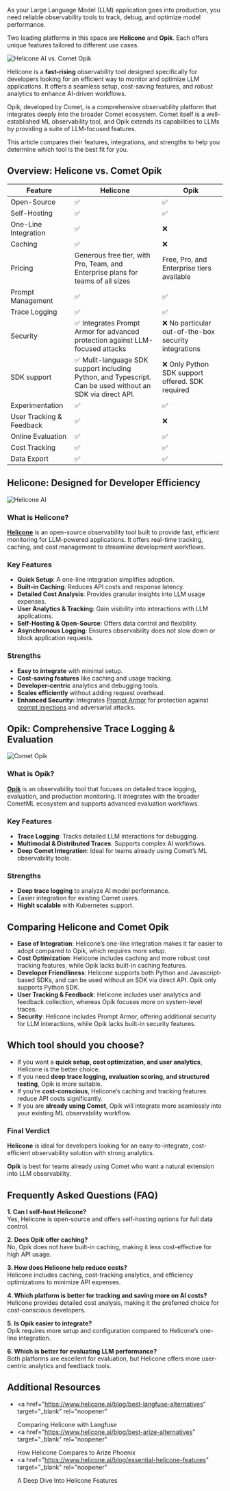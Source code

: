 As your Large Language Model (LLM) application goes into production, you need reliable observability tools to track, debug, and optimize model performance.

Two leading platforms in this space are **Helicone** and **Opik**. Each offers unique features tailored to different use cases.

![Helicone AI vs. Comet Opik](/static/blog/helicone-vs-comet/helicone-vs-comet.webp)

Helicone is a **fast-rising** observability tool designed specifically for developers looking for an efficient way to monitor and optimize LLM applications. It offers a seamless setup, cost-saving features, and robust analytics to enhance AI-driven workflows.

Opik, developed by Comet, is a comprehensive observability platform that integrates deeply into the broader Comet ecosystem. Comet itself is a well-established ML observability tool, and Opik extends its capabilities to LLMs by providing a suite of LLM-focused features.

This article compares their features, integrations, and strengths to help you determine which tool is the best fit for you.

## Overview: Helicone vs. Comet Opik

| Feature                  | Helicone                                                                                                   | Opik                                                  |
| ------------------------ | ---------------------------------------------------------------------------------------------------------- | ----------------------------------------------------- |
| Open-Source              | ✅                                                                                                         | ✅                                                    |
| Self-Hosting             | ✅                                                                                                         | ✅                                                    |
| One-Line Integration     | ✅                                                                                                         | ❌                                                    |
| Caching                  | ✅                                                                                                         | ❌                                                    |
| Pricing                  | Generous free tier, with Pro, Team, and Enterprise plans for teams of all sizes                            | Free, Pro, and Enterprise tiers available             |
| Prompt Management        | ✅                                                                                                         | ✅                                                    |
| Trace Logging            | ✅                                                                                                         | ✅                                                    |
| Security                 | ✅ Integrates Prompt Armor for advanced protection against LLM-focused attacks                             | ❌ No particular out-of-the-box security integrations |
| SDK support              | ✅ Mulit-language SDK support including Python, and Typescript. Can be used without an SDK via direct API. | ❌ Only Python SDK support offered. SDK required      |
| Experimentation          | ✅                                                                                                         | ✅                                                    |
| User Tracking & Feedback | ✅                                                                                                         | ❌                                                    |
| Online Evaluation        | ✅                                                                                                         | ✅                                                    |
| Cost Tracking            | ✅                                                                                                         | ✅                                                    |
| Data Export              | ✅                                                                                                         | ✅                                                    |

## Helicone: Designed for Developer Efficiency

![Helicone AI](/static/blog/helicone-vs-comet/helicone-ai.webp)

### What is Helicone?

**<a href="https://docs.helicone.ai/" target="_blank" rel="noopener">Helicone</a>** is an open-source observability
tool built to provide fast, efficient monitoring for LLM-powered applications. It
offers real-time tracking, caching, and cost management to streamline development
workflows.

### Key Features

- **Quick Setup**: A one-line integration simplifies adoption.
- **Built-in Caching**: Reduces API costs and response latency.
- **Detailed Cost Analysis**: Provides granular insights into LLM usage expenses.
- **User Analytics & Tracking**: Gain visibility into interactions with LLM applications.
- **Self-Hosting & Open-Source**: Offers data control and flexibility.
- **Asynchronous Logging**: Ensures observability does not slow down or block application requests.

### Strengths

- **Easy to integrate** with minimal setup.
- **Cost-saving features** like caching and usage tracking.
- **Developer-centric** analytics and debugging tools.
- **Scales efficiently** without adding request overhead.
- **Enhanced Security:** Integrates <a href="https://promptarmor.com/" target="_blank" rel="noopener noreferrer">Prompt Armor</a> for protection against <a href="https://www.helicone.ai/blog/preventing-prompt-injection" target="_blank" rel="noopener">prompt injections</a> and adversarial attacks.

## Opik: Comprehensive Trace Logging & Evaluation

![Comet Opik](/static/blog/helicone-vs-comet/comet-opik.webp)

### What is Opik?

**<a href="https://www.comet.com/docs/opik/" target="_blank" rel="noopener noreferrer">Opik</a>** is an observability tool that
focuses on detailed trace logging, evaluation, and production monitoring. It integrates
with the broader CometML ecosystem and supports advanced evaluation workflows.

### Key Features

- **Trace Logging**: Tracks detailed LLM interactions for debugging.
- **Multimodal & Distributed Traces**: Supports complex AI workflows.
- **Deep Comet Integration**: Ideal for teams already using Comet’s ML observability tools.

### Strengths

- **Deep trace logging** to analyze AI model performance.
- Easier integration for existing Comet users.
- **Highlt scalable** with Kubernetes support.

## Comparing Helicone and Comet Opik

- **Ease of Integration**: Helicone’s one-line integration makes it far easier to adopt compared to Opik, which requires more setup.
- **Cost Optimization**: Helicone includes caching and more robust cost tracking features, while Opik lacks built-in caching features.
- **Developer Friendliness**: Helicone supports both Python and Javascript-based SDKs, and can be used without an SDK via direct API. Opik only supports Python SDK.
- **User Tracking & Feedback**: Helicone includes user analytics and feedback collection, whereas Opik focuses more on system-level traces.
- **Security**: Helicone includes Prompt Armor, offering additional security for LLM interactions, while Opik lacks built-in security features.

## Which tool should you choose?

- If you want a **quick setup, cost optimization, and user analytics**, Helicone is the better choice.
- If you need **deep trace logging, evaluation scoring, and structured testing**, Opik is more suitable.
- If you’re **cost-conscious**, Helicone’s caching and tracking features reduce API costs significantly.
- If you are **already using Comet**, Opik will integrate more seamlessly into your existing ML observability workflow.

### Final Verdict

**Helicone** is ideal for developers looking for an easy-to-integrate, cost-efficient observability solution with strong analytics.

**Opik** is best for teams already using Comet who want a natural extension into LLM observability.

<CallToAction
  title="Track & Optimize Your LLM with Helicone"
  description="Monitor LLM usage, optimize performance, and reduce costs with Helicone."
  primaryButtonText="Start for Free"
  primaryButtonLink="https://www.helicone.ai/signup"
  secondaryButtonText="Contact Us"
  secondaryButtonLink="https://www.helicone.ai/contact"
/>

## Frequently Asked Questions (FAQ)

**1. Can I self-host Helicone?**  
Yes, Helicone is open-source and offers self-hosting options for full data control.

**2. Does Opik offer caching?**  
No, Opik does not have built-in caching, making it less cost-effective for high API usage.

**3. How does Helicone help reduce costs?**  
Helicone includes caching, cost-tracking analytics, and efficiency optimizations to minimize API expenses.

**4. Which platform is better for tracking and saving more on AI costs?**  
Helicone provides detailed cost analysis, making it the preferred choice for cost-conscious developers.

**5. Is Opik easier to integrate?**  
Opik requires more setup and configuration compared to Helicone’s one-line integration.

**6. Which is better for evaluating LLM performance?**  
Both platforms are excellent for evaluation, but Helicone offers more user-centric analytics and feedback tools.

## Additional Resources

- <a
    href="https://www.helicone.ai/blog/best-langfuse-alternatives"
    target="_blank"
    rel="noopener"
  >
    Comparing Helicone with Langfuse
  </a>
- <a
    href="https://www.helicone.ai/blog/best-arize-alternatives"
    target="_blank"
    rel="noopener"
  >
    How Helicone Compares to Arize Phoenix
  </a>
- <a
    href="https://www.helicone.ai/blog/essential-helicone-features"
    target="_blank"
    rel="noopener"
  >
    A Deep Dive Into Helicone Features
  </a>

<Questions />
